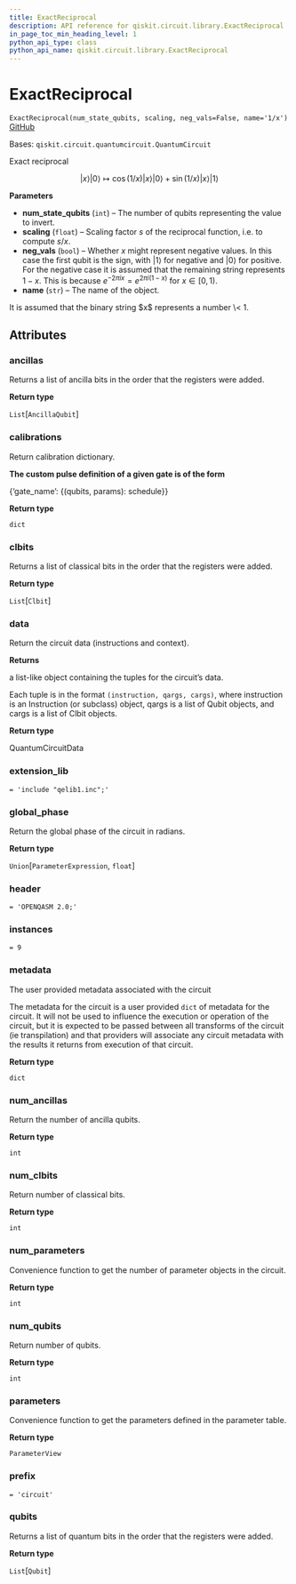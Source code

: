 ```yaml
---
title: ExactReciprocal
description: API reference for qiskit.circuit.library.ExactReciprocal
in_page_toc_min_heading_level: 1
python_api_type: class
python_api_name: qiskit.circuit.library.ExactReciprocal
---
```


# ExactReciprocal

<span id="qiskit.circuit.library.ExactReciprocal" />

`ExactReciprocal(num_state_qubits, scaling, neg_vals=False, name='1/x')` [GitHub](https://github.com/qiskit/qiskit/tree/stable/0.20/qiskit/circuit/library/arithmetic/exact_reciprocal.py "view source code")

Bases: `qiskit.circuit.quantumcircuit.QuantumCircuit`

Exact reciprocal

$$
|x\rangle |0\rangle \mapsto \cos(1/x)|x\rangle|0\rangle + \sin(1/x)|x\rangle |1\rangle
$$

**Parameters**

*   **num\_state\_qubits** (`int`) – The number of qubits representing the value to invert.
*   **scaling** (`float`) – Scaling factor $s$ of the reciprocal function, i.e. to compute $s / x$.
*   **neg\_vals** (`bool`) – Whether $x$ might represent negative values. In this case the first qubit is the sign, with $|1\rangle$ for negative and $|0\rangle$ for positive. For the negative case it is assumed that the remaining string represents $1 - x$. This is because $e^{-2 \pi i x} = e^{2 \pi i (1 - x)}$ for $x \in [0,1)$.
*   **name** (`str`) – The name of the object.

<Admonition title="Note" type="note">
  It is assumed that the binary string $x$ represents a number \< 1.
</Admonition>

## Attributes

<span id="qiskit.circuit.library.ExactReciprocal.ancillas" />

### ancillas

Returns a list of ancilla bits in the order that the registers were added.

**Return type**

`List`\[`AncillaQubit`]

<span id="qiskit.circuit.library.ExactReciprocal.calibrations" />

### calibrations

Return calibration dictionary.

**The custom pulse definition of a given gate is of the form**

\{‘gate\_name’: \{(qubits, params): schedule}}

**Return type**

`dict`

<span id="qiskit.circuit.library.ExactReciprocal.clbits" />

### clbits

Returns a list of classical bits in the order that the registers were added.

**Return type**

`List`\[`Clbit`]

<span id="qiskit.circuit.library.ExactReciprocal.data" />

### data

Return the circuit data (instructions and context).

**Returns**

a list-like object containing the tuples for the circuit’s data.

Each tuple is in the format `(instruction, qargs, cargs)`, where instruction is an Instruction (or subclass) object, qargs is a list of Qubit objects, and cargs is a list of Clbit objects.

**Return type**

QuantumCircuitData

<span id="qiskit.circuit.library.ExactReciprocal.extension_lib" />

### extension\_lib

`= 'include "qelib1.inc";'`

<span id="qiskit.circuit.library.ExactReciprocal.global_phase" />

### global\_phase

Return the global phase of the circuit in radians.

**Return type**

`Union`\[`ParameterExpression`, `float`]

<span id="qiskit.circuit.library.ExactReciprocal.header" />

### header

`= 'OPENQASM 2.0;'`

<span id="qiskit.circuit.library.ExactReciprocal.instances" />

### instances

`= 9`

<span id="qiskit.circuit.library.ExactReciprocal.metadata" />

### metadata

The user provided metadata associated with the circuit

The metadata for the circuit is a user provided `dict` of metadata for the circuit. It will not be used to influence the execution or operation of the circuit, but it is expected to be passed between all transforms of the circuit (ie transpilation) and that providers will associate any circuit metadata with the results it returns from execution of that circuit.

**Return type**

`dict`

<span id="qiskit.circuit.library.ExactReciprocal.num_ancillas" />

### num\_ancillas

Return the number of ancilla qubits.

**Return type**

`int`

<span id="qiskit.circuit.library.ExactReciprocal.num_clbits" />

### num\_clbits

Return number of classical bits.

**Return type**

`int`

<span id="qiskit.circuit.library.ExactReciprocal.num_parameters" />

### num\_parameters

Convenience function to get the number of parameter objects in the circuit.

**Return type**

`int`

<span id="qiskit.circuit.library.ExactReciprocal.num_qubits" />

### num\_qubits

Return number of qubits.

**Return type**

`int`

<span id="qiskit.circuit.library.ExactReciprocal.parameters" />

### parameters

Convenience function to get the parameters defined in the parameter table.

**Return type**

`ParameterView`

<span id="qiskit.circuit.library.ExactReciprocal.prefix" />

### prefix

`= 'circuit'`

<span id="qiskit.circuit.library.ExactReciprocal.qubits" />

### qubits

Returns a list of quantum bits in the order that the registers were added.

**Return type**

`List`\[`Qubit`]

